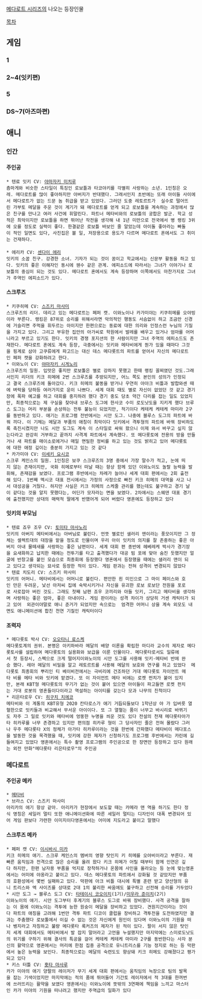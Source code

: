 [[메다로트 시리즈]]의 나오는 등장인물 

[[목차]]
== 게임 ==
=== 1 ===
=== 2~4(잇키편) ===
=== 5 ===
=== DS~7(아즈마편) ===

== 애니 ==
=== 인간 ===
 
==== 주인공 ====
 * 텐료 잇키 CV: [[야마자키 미치루]]
 춈마게와 비슷한 스타일이 특징인 로보틀과 타코야키를 각별히 사랑하는 소년. 1인칭은 오레. 메다로트를 많이 좋아하지만 아버지가 반대했다. 그래서인지 초반에는 또래 아이들 사이에서 메다로트가 없는 드문 놈 취급을 받고 있었다. 그러던 도중 레토르트가  실수로 떨어뜨린 가부토 메달을 주운 것이 계기가 돼 메다로트를 얻게 되고 로보틀을 계속하는 과정에서 많은 친구를 만나고 여러 사건에 휘말린다. 파트너 메타비와의 로보틀의 궁합은 발군. 학교 성적은 최악이지만 로보틀을 하면 뛰어난 작전을 생각해 내 1년 미만으로 전국에서 병 랭킹 3위에 오를 정도로 실력이 좋다. 한결같은 로보틀 바보인 줄 알았는데 아이돌 좋아라는 빠돌이 적인 일면도 있다, 사진집은 볼 일, 저장용으로 용도가 다르며 메다로트 혼에서도 그 취미는 건재하다.
 
 * 에리카 CV: [[센다이 에리]]
 잇키의 소꿉 친구. 강경한 소녀. 기자가 되는 것이 꿈이고 학교에서는 신문부 활동을 하고 있다. 잇키의 좋은 이해자인 동시에 웬수 같은 관계. 에피소드에 따라서는 그녀가 이야기나 로보틀의 중심이 되는 것도 있다. 메다로트 혼에서도 계속 등장하며 이쪽에서도 마찬가지로 그녀가 주역인 에피소드가 있다.

==== 스크루즈 ====
 * 키쿠히메 CV: [[스즈키 마사미]]
 스크루즈의 리더. 데리고 있는 메다로트는 페퍼 캣. 이와노이나 카가미야는 키쿠히메를 오야빙이라 부른다. 랭킹은 87위로 승리를 위해서라면 악의적인 행동도 서슴없이 하고 조금만 신경에 거슬리면 주먹을 휘두르는 아이지만 한편으로는 동료에 대한 의리와 인정스런 누님의 기질을 가지고 있다. 그리고 부유한 집안의 아가씨로 학원에서 발레를 배우고 있거나 엄마를 어머니라고 부르고 있기도 한다. 잇키의 경쟁 포지션의 한 사람이지만 그녀 주역의 에피소드도 존재한다. 메다로트 혼에도 계속 등장, 극중에서는 잇키와 메타비에게 뭔가 있을 때마다 그것을 핑계로 삼아 고쿠류에게 파고드는 대신 데스 메다롯트의 파트를 얻어서 자신의 메다로트인 페퍼 캣을 강화하려고 한다.
 * 이와노이 CV: [[야마자키 시게노리]]
 스크루즈의 일원. 입맛은 좋지만 로보톨은 별로 강하지 못했고 한때 랭킹 꼴찌였던 것도.그래서인지 리더의 키크 히메에 2번 스크루즈를 추방되지만, 어느 쪽도 본인의 성의가 인정되고 결국 스크루즈에 돌아갔다. 키크 히메의 불똥을 받거나 우연히 아아크 비틀과 발합와센 때에 벼락을 당하등 여러가지로 운이 나쁘다. 세계 대회 때도 별로 자신이 없었던 것 같고 경기장에 폭파 예고를 하고 대회를 중지하려 했다 경기 중도 당초 약간 다리를 잡는 일도 있었지만, 최종적으로는 제 구실을 찾아내 브루스 도그에 한사코 수미 로도낫도을 지키게 했다 브루스 도그는 머리 부분을 손상하는 전투 불능이 되었지만, 적기이다 케테케 케테케 마미라 2구를 동반하고 있다. 애기는 프로그램 전반에서는 시안 도그. 나중에 블루스 도그의 파트에 바꿔 끼다. 이 기체는 메달과 부품의 애칭이 최악이다 잇키에서 격투형의 파트에 바꿔 장비하도록 촉진시켰지만 나도 시안 도그도 계속 이 스타일로 싸워 왔으니 이제 와서 바꾸고 싶지 않는다라고 완강히 거부하고 끝까지 사격계 파트에서 계속했다. 또 메다롯토에 전용의 방을 만들거나 새 파트를 매이소로에거나 매일 면밀한 정비를 하고 있는 것도 밝히고 있어 메다롯토에 대한 애정 깊이는 충분히 가지고 있는 것 같다
 * 카가미야 CV: [[이세키 요시코]]
 스크루 케인스의 일원. 1인칭은 보쿠 스크루즈의 3명 중에서 가장 말수가 적고, 눈에 띄지 않는 존재이지만, 국화 히메로부터 떠날 때는 항상 함께 있던 이와노이도 놀랄 능력을 발휘해, 존재감을 보였다. 프로그램 후반에서는 차례가 늘어나 세계 대회 편에서는 2회 출전해 있다. 1번째 멕시코 대표 전시에서는 가정의 사정으로 빠진 키크 히메의 대역을 사고 나서 대성공을 거뒀다. 하지만 사실은 키크 히메의 스케줄 관리를 했는데도 불구하고 경기 날이 같다는 것을 알지 못했다는, 어딘가 모자라는 면을 보였다. 2차에서는 스웨덴 대표 경기에 출전했지만 상대의 매력적 딸에게 반했어게 되어 버렸다 영혼에도 등장하고 있다
==== 잇키의 부모님 ====
 * 텐료 죠우 조우 CV: [[토미타 마사노리]]
 잇키의 아버지 메타비에서는 아버님로 불린다. 언뜻 별로인 샐러리 맨이라는 풍모이지만 그 정체는 셀렉트대의 대장을 맡을 정도로 인물이며 우리 아이 잇키의 의지를 잘 존중하는 좋은 아버지 아내 물떼새를 사랑하는 좋은 남편이다. 세계 대회 편 종반에 헤베레케 박사가 경기장을 요새화하고 납치한 때에는 전투기를 타고 출격했다가 대공 빔 포에 맞아 숨진 듯했지만 얼굴에 반창고를 붙인 모습으로 최종회에 등장했다 영혼에서 등장했을 때에는 샐러리 맨이 되고 있다고 생각되는 묘사로 등장한 적이 있다. 게임 판과는 전혀 성격이 변경되지 않았다
 * 텐료 치도리 CV: 스즈키 마사미
 잇키의 어머니. 메타비에서는 어머니로 불린다. 편안한 흰 미인으로 그 마이 페이스와 호인 만은 두려운, 낯선 아저씨 집에 숙박시키거나 자신을 유괴한 로보 로보단 전원을 포로로 사로잡아 버린 것도. 그래도 첫째 남편 죠우 코끼리와 아들 잇키, 그리고 메타비을 생각하며 사랑하는 좋은 엄마, 좋은 아내이다. 게임 판이라는 성격 차이가 상당히 거센 캐릭터가 되고 있어  외관이야말로 애니 준거가 되었지만 속으로는  엄격한 어머니 상을 계속 외모도 내면도 애니메이션에 합친 천연 기질인 캐릭터이다
==== 조력자 ====
 * 메다롯토 박사 CV: [[오오타니 료스케]]
 메다롯토계의 권위. 본명은 아키하바라 메달의 배양 이론을 확립한 마디라 교수의 제자로 메다롯토사를 설립하여 메다롯토의 실용화와 보급을 이룬 인물이다. 메다롯타로서도 일류에서 첫 등장시, 스펙으로 크게 떨어지이와노이의 시안 도그를 사용해 잇키·메타비 반에 완승 했다. 레아 메달의 비밀을 알고 레토르트를 사용해 메달의 보호와 연구를 하고 있었다  메다롯토 최종회의 뿌리인 티 베이비전에서는 극비리에 건조하던 거대 메다롯토 자이언트 메타 비를 메타 비와 잇키에 맡겼다. 또 이 자이언트 메타 비에는 로켓 펀치가 붙어 있지만, 본래 KBT형 메다롯토의 무기가 없는 것이 붙어 있으면 아이들이 파고들면 로켓 펀치는 거대 로봇의 영혼들이다이라고 역설하는 아이티를 갖는다 모과 나무의 친척이다
 * 리은타로우 CV: [[히구치 치에코]]
 메타비와 이 계통의 KBT유형 2020 칸타로스가 애기 거듭되들보다 1학년상 야 가 입버릇 열혈한으로 잇키들과 비교해서 무서운 아이이다. 또 그 열혈는 품이 너무고 바시리로 바뀌기도 자주 그 일로 잇키와 메타비에 엉뚱한 누명을 씌운 것도 있다 전설의 천재 메다롯타아가타 히카루를 너무 존경하고 있지만 편의점 히카루 형이 그 당사자인 줄은 전혀 몰랐다 그러나 우주 메다롯타 X의 정체가 아가타 히카루이라는 것을 한번에 간파했다 메타비이 메다포스을 발동한 것을 목격했을 때, 잇키에 강한 제자가 신청하기도 프로그램 후반에서는 카린에 길들여지고 있었다 영혼에서는 특수 촬영 프로그램의 주인공으로 한 장면만 등장하고 있다 원래는 외전 만화"메다롯타 리은타로우"의 주인공
=== 메다로트 ===
==== 주인공 메카 ====
 * [[메타비]]
 * 브라스 CV: 스즈키 마사미
 아리카의 애기 항상 같아. 아리카가 현장에서 보도할 때는 카메라 맨 역을 하기도 한다 정식 명칭은 세일러 멀티 또한 애니메이션화에 따른 세일러 멀티는 디자인이 대폭 변경되어 있어 게임 판보다 가련한 이미지이다영혼에서는 어미에 지도라고 붙이고 말했다
==== 스크루즈 메카 ====
 * 페퍼 캣 CV: [[이시바시 미카]]
 키크 히메의 애기. 스크루 케인스의 멤버의 영향 탓인지 키 히메를 오야비이라고 부른다. 재빠른 움직임과 전격으로 많은 승리를 올려 왔다 키크 히메가 어릴 때부터 함께 인연은 깊다 하지만, 한편 남자용 부품을 억지로 장착하거나 온몸에 사인을 올라오는 등 눈에 맞는영혼에서는 어미에 야옹라고 붙이고 있다. 데스 메다롯토의 파트에서 강화될 것 같았지만 부품의 호환성에서 몇번 실패하고 있다. 막판에 아크 비틀 대시에 특별 훈련 받고 양산형의 유니 트리스와 엑 사이즈를 상대로 2대 1의 불리한 싸움에도 불구하고 선전해 승리를 거두었다
 * 시안 도그 → 블루스 도그 CV: [[타테이시 코오이치]](1기)/[[미우라 준이치]](2기)
 이와노이의 애기. 시안 도그부터 후계기의 블루스 도그로 바꿔 장비했다. 사격 공격을 잘하는 이 몸에 이와노이는 격투에 능한 원숭이 메달을 장비하고 있었다. 견원지간이라는 것이다 파트의 애칭을 고려해 1번만 격투 파트 디코이 클럽을 장비하고 격투전을 도전하였지만 결과는 주춤했다 로보톨에서 이길 수 없는 것은 자신에게 원인이 있다며 이와노이의 기원을 떠나 벵지라고 자칭하고 불량 메다롯타 록커즈의 제자가 된 적이 있다. 팔이 서지 않은 탓인지 세계 대회에서도 메타비에서 발 잡지 말어라고 고언을 누설했지만 마지막에는 스미로도낫도의 위기를 구하기 위해 결사의 특공을 걸어 케테케 케테케 마미라 2구를 동반한다는 사자 분신의 활약으로 영혼에서는 머리에 한점 집중 공격으로 유니트리스를 기능 정지로 하는 등 막판에서 높은 능력을 보인다. 최종적으로는 메달의 숙련도도 향상돼 키크 히메도 강해졌다고 평가되고 있다
 * 키스 터틀 CV: [[홋타 마사루]]
 카가 미야의 애기 양팔의 레이저가 무기 세계 대회 편에서는 움직임의 늑장으로 팀의 발목을 잡는 기색이었지만 마지막에는 적의 품에 뛰어들어 기간토 레이저에서 적 3대를 한꺼번에 쓰러뜨리는 활약을 보였다 영혼에서는 이와노이에 뜻밖의 3연패에 책임을 느끼고 마스터인 카가 미야의 기원을 떠나려고 했지만 주역급의 일화가 있다
